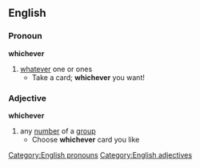 ==English==
===Pronoun===
'''whichever'''
#[[whatever]] one or ones
#* Take a card; '''whichever''' you want!
===Adjective===
'''whichever'''
#any [[number]] of a [[group]]
#* Choose '''whichever''' card you like
[[Category:English pronouns]]
[[Category:English adjectives]]
